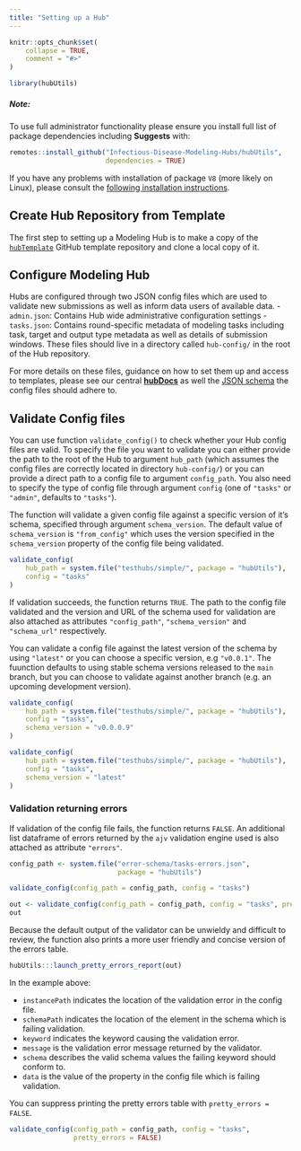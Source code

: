 ```yaml
---
title: "Setting up a Hub"
---
```


```r
knitr::opts_chunk$set(
    collapse = TRUE,
    comment = "#>"
)
```

```r
library(hubUtils)
```

<div class="alert alert-info" role="alert">

<h5> **Note:** </h5>

To use full administrator functionality please ensure you install full list of package dependencies including **Suggests** with:

```r
remotes::install_github("Infectious-Disease-Modeling-Hubs/hubUtils",
                        dependencies = TRUE)
```

If you have any problems with installation of package `V8` (more likely on Linux), please consult the [following installation instructions](https://github.com/jeroen/V8#installation).

</div>

## Create Hub Repository from Template

The first step to setting up a Modeling Hub is to make a copy of the [`hubTemplate`](https://github.com/Infectious-Disease-Modeling-Hubs/hubTemplate) GitHub template repository and clone a local copy of it.


## Configure Modeling Hub

Hubs are configured through two JSON config files which are used to validate new submissions as well as inform data users of available data.
- `admin.json`: Contains Hub wide administrative configuration settings
- `tasks.json`: Contains round-specific metadata of modeling tasks including task, target and output type metadata as well as details of submission windows.
These files should live in a directory called `hub-config/` in the root of the Hub repository.


For more details on these files, guidance on how to set them up and access to templates, please see our central [**hubDocs**](https://github.com/Infectious-Disease-Modeling-Hubs/hubDocs) as well the [JSON schema](https://github.com/Infectious-Disease-Modeling-Hubs/schemas) the config files should adhere to.


## Validate Config files


You can use function `validate_config()` to check whether your Hub config files are valid. To specify the file you want to validate you can either provide the path to the root of the Hub to argument `hub_path` (which assumes the config files are correctly located in directory `hub-config/`) or you can provide a direct path to a config file to argument `config_path`. You also need to specify the type of config file through argument `config` (one of `"tasks"` or `"admin"`, defaults to `"tasks"`).

The function will validate a given config file against a specific version of it's schema, specified through argument `schema_version`. The default value of `schema_version` is `"from_config"` which uses the version specified in the `schema_version` property of the config file being validated. 


```r
validate_config(
    hub_path = system.file("testhubs/simple/", package = "hubUtils"),
    config = "tasks"
)
```

If validation succeeds, the function returns `TRUE`. The path to the config file validated and the version and URL of the schema used for validation are also attached as attributes `"config_path"`, `"schema_version"` and `"schema_url"` respectively.


You can validate a config file against the latest version of the schema by using `"latest"` or you can choose a specific version, e.g `"v0.0.1"`. The fuunction defaults to using stable schema versions released to the `main` branch, but you can choose to validate against another branch (e.g. an upcoming development version).

```r
validate_config(
    hub_path = system.file("testhubs/simple/", package = "hubUtils"),
    config = "tasks",
    schema_version = "v0.0.0.9"
)
```


```r
validate_config(
    hub_path = system.file("testhubs/simple/", package = "hubUtils"),
    config = "tasks",
    schema_version = "latest"
)
```


### Validation returning errors

If validation of the config file fails, the function returns `FALSE`. An additional list dataframe of errors returned by the `ajv` validation engine used is also attached as attribute `"errors"`.


```r
config_path <- system.file("error-schema/tasks-errors.json", 
                           package = "hubUtils")
```

```r
validate_config(config_path = config_path, config = "tasks")
```


```r
out <- validate_config(config_path = config_path, config = "tasks", pretty_errors = FALSE)
out
```


Because the default output of the validator can be unwieldy and difficult to review, the function also prints a more user friendly and concise version of the errors table. 


```r
hubUtils:::launch_pretty_errors_report(out) 
```

In the example above: 

- `instancePath` indicates the location of the validation error in the config file.
- `schemaPath` indicates the location of the element in the schema which is failing validation.
- `keyword` indicates the keyword causing the validation error.
- `message` is the validation error message returned by the validator.
- `schema` describes the valid schema values the failing keyword should conform to.
- `data` is the value of the property in the config file which is failing validation.

You can suppress printing the pretty errors table with `pretty_errors = FALSE`.

```r
validate_config(config_path = config_path, config = "tasks",
                pretty_errors = FALSE)
```

